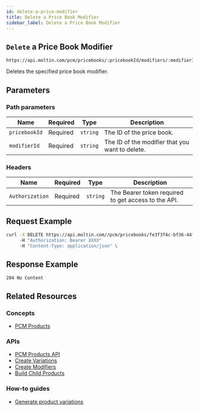 ```yaml
---
id: delete-a-price-modifier
title: Delete a Price Book Modifier
sidebar_label: Delete a Price Book Modifier
---
```


## `Delete` a Price Book Modifier

```http
https://api.moltin.com/pcm/pricebooks/:pricebookId/modifiers/:modifierId
```

Deletes the specified price book modifier.

## Parameters

### Path parameters

| Name | Required | Type | Description |
| --- | --- | --- | --- |
| `pricebookId` | Required | `string` | The ID of the price book. |
| `modifierId` | Required | `string` | The ID of the modifier that you want to delete. |

### Headers

| Name | Required | Type | Description |
| --- | --- | --- | --- |
| `Authorization` | Required | `string` | The Bearer token required to get access to the API. |

## Request Example

```bash
curl -X DELETE https://api.moltin.com//pcm/pricebooks/fe3f3f4c-bf36-44fc-9af6-e460276b2a45/modifiers/54323af0-2b82-4d8a-97dc-eae178b82b0a
     -H "Authorization: Bearer XXXX"
     -H "Content-Type: application/json" \
```

## Response Example

`204 No Content`

## Related Resources

### Concepts

- [PCM Products](../../../concepts/products-pcm.md)

### APIs

- [PCM Products API](../../../api/pcm/products/index.md)
- [Create Variations](../../../api/pcm/products/variations/create-variation.md)
- [Create Modifiers](../../../api/pcm/products/options/modifiers/modifier-crud.md)
- [Build Child Products](../../../api/pcm/products/build-child-products.md)

### How-to guides

- [Generate product variations](../../../developer/how-to/generate-pcm-variations.md)
